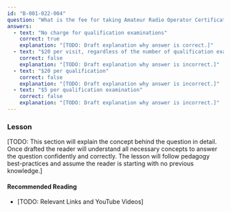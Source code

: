 ```yaml
---
id: "B-001-022-004"
question: "What is the fee for taking Amateur Radio Operator Certificate examinations at an Innovation, Science and Economic Development Canada office?"
answers:
  - text: "No charge for qualification examinations"
    correct: true
    explanation: "[TODO: Draft explanation why answer is correct.]"
  - text: "$20 per visit, regardless of the number of qualification examinations"
    correct: false
    explanation: "[TODO: Draft explanation why answer is incorrect.]"
  - text: "$20 per qualification"
    correct: false
    explanation: "[TODO: Draft explanation why answer is incorrect.]"
  - text: "$5 per qualification examination"
    correct: false
    explanation: "[TODO: Draft explanation why answer is incorrect.]"
---
```


### Lesson

[TODO: This section will explain the concept behind the question in detail. Once drafted the reader will understand all necessary concepts to answer the question confidently and correctly. The lesson will follow pedagogy best-practices and assume the reader is starting with no previous knowledge.]

#### Recommended Reading

- [TODO: Relevant Links and YouTube Videos]
